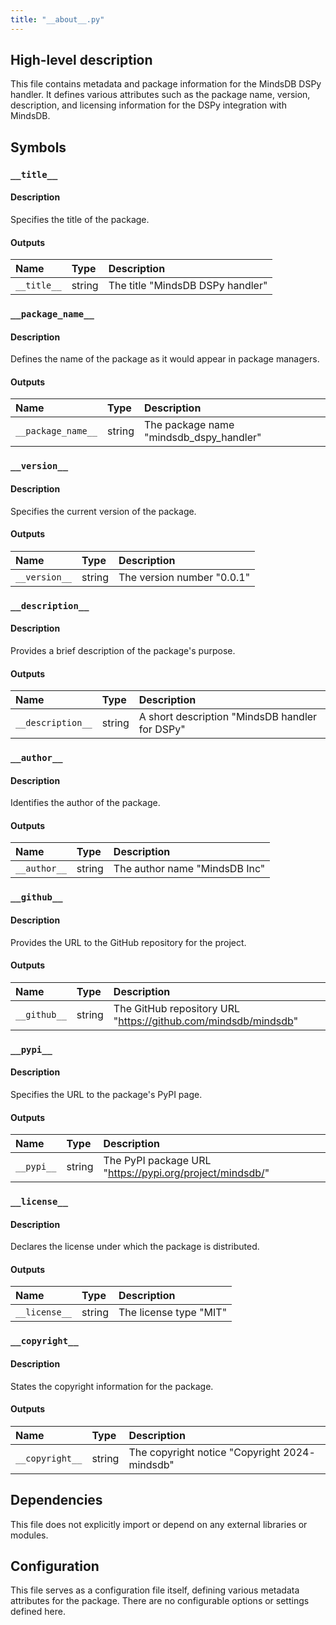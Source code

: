 ```yaml
---
title: "__about__.py"
---
```


## High-level description
This file contains metadata and package information for the MindsDB DSPy handler. It defines various attributes such as the package name, version, description, and licensing information for the DSPy integration with MindsDB.

## Symbols

### `__title__`
#### Description
Specifies the title of the package.

#### Outputs
| Name | Type | Description |
|:-----|:-----|:------------|
| `__title__` | string | The title "MindsDB DSPy handler" |

### `__package_name__`
#### Description
Defines the name of the package as it would appear in package managers.

#### Outputs
| Name | Type | Description |
|:-----|:-----|:------------|
| `__package_name__` | string | The package name "mindsdb_dspy_handler" |

### `__version__`
#### Description
Specifies the current version of the package.

#### Outputs
| Name | Type | Description |
|:-----|:-----|:------------|
| `__version__` | string | The version number "0.0.1" |

### `__description__`
#### Description
Provides a brief description of the package's purpose.

#### Outputs
| Name | Type | Description |
|:-----|:-----|:------------|
| `__description__` | string | A short description "MindsDB handler for DSPy" |

### `__author__`
#### Description
Identifies the author of the package.

#### Outputs
| Name | Type | Description |
|:-----|:-----|:------------|
| `__author__` | string | The author name "MindsDB Inc" |

### `__github__`
#### Description
Provides the URL to the GitHub repository for the project.

#### Outputs
| Name | Type | Description |
|:-----|:-----|:------------|
| `__github__` | string | The GitHub repository URL "https://github.com/mindsdb/mindsdb" |

### `__pypi__`
#### Description
Specifies the URL to the package's PyPI page.

#### Outputs
| Name | Type | Description |
|:-----|:-----|:------------|
| `__pypi__` | string | The PyPI package URL "https://pypi.org/project/mindsdb/" |

### `__license__`
#### Description
Declares the license under which the package is distributed.

#### Outputs
| Name | Type | Description |
|:-----|:-----|:------------|
| `__license__` | string | The license type "MIT" |

### `__copyright__`
#### Description
States the copyright information for the package.

#### Outputs
| Name | Type | Description |
|:-----|:-----|:------------|
| `__copyright__` | string | The copyright notice "Copyright 2024- mindsdb" |

## Dependencies
This file does not explicitly import or depend on any external libraries or modules.

## Configuration
This file serves as a configuration file itself, defining various metadata attributes for the package. There are no configurable options or settings defined here.